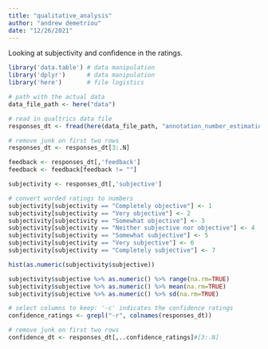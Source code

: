 ```yaml
---
title: "qualitative_analysis"
author: "andrew demetriou"
date: "12/26/2021"
---
```


Looking at subjectivity and confidence in the ratings. 

```r
library('data.table') # data manipulation
library('dplyr')      # data manipulation
library('here')       # file logistics
```

```r
# path with the actual data
data_file_path <- here("data")

# read in qualtrics data file
responses_dt <- fread(here(data_file_path, "annotation_number_estimation _2.2_November 28, 2021_07.51.csv"))

# remove junk on first two rows
responses_dt <- responses_dt[3:.N]
```

```r
feedback <- responses_dt[,'feedback']
feedback <- feedback[feedback != ""]
```


```r
subjectivity <- responses_dt[,'subjective']
```


```r
# convert worded ratings to numbers
subjectivity[subjectivity == "Completely objective"] <- 1
subjectivity[subjectivity == "Very objective"] <- 2
subjectivity[subjectivity == "Somewhat objective"] <- 3
subjectivity[subjectivity == "Neither subjective nor objective"] <- 4
subjectivity[subjectivity == "Somewhat subjective"] <- 5
subjectivity[subjectivity == "Very subjective"] <- 6
subjectivity[subjectivity == "Completely subjective"] <- 7
```

```r
hist(as.numeric(subjectivity$subjective))

subjectivity$subjective %>% as.numeric() %>% range(na.rm=TRUE)
subjectivity$subjective %>% as.numeric() %>% mean(na.rm=TRUE)
subjectivity$subjective %>% as.numeric() %>% sd(na.rm=TRUE)
```
```r
# select columns to keep: '-c' indicates the confidence ratings
confidence_ratings <- grepl("-r", colnames(responses_dt))

# remove junk on first two rows
confidence_dt <- responses_dt[,..confidence_ratings]#[3:.N]
```

